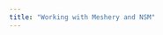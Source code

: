 ```yaml
---
title: "Working with Meshery and NSM"
---
```


<div id="katacoda-scenario"
  data-katacoda-id="layer5/courses/meshery-adapters/nsm-meshery-adapter"
  data-katacoda-startscenariobuttontext="Start Scenario"
  data-katacoda-ctaurl="https://layer5-ng.io/"
  data-katacoda-color="#3C494F"
  data-katacoda-secondary="#00b39f"
  data-katacoda-background="#fff"
  data-katacoda-hideprogress="true"
  data-katacoda-font="Open Sans"
  data-katacoda-fontheader="Open Sans">
</div>

